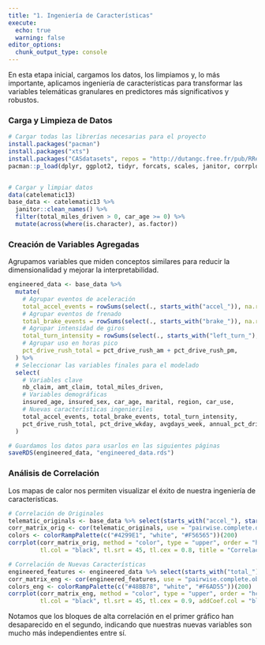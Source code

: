 ```yaml
---
title: "1. Ingeniería de Características"
execute:
  echo: true
  warning: false
editor_options: 
  chunk_output_type: console
---
```


En esta etapa inicial, cargamos los datos, los limpiamos y, lo más importante, aplicamos ingeniería de características para transformar las variables telemáticas granulares en predictores más significativos y robustos.

### Carga y Limpieza de Datos

```r
# Cargar todas las librerías necesarias para el proyecto
install.packages("pacman")
install.packages("xts")
install.packages("CASdatasets", repos = "http://dutangc.free.fr/pub/RRepos/pub/", type="source")
pacman::p_load(dplyr, ggplot2, tidyr, forcats, scales, janitor, corrplot, glmnet, xgboost, mgcv, DT,CASdatasets)


# Cargar y limpiar datos
data(catelematic13)
base_data <- catelematic13 %>%
  janitor::clean_names() %>% 
  filter(total_miles_driven > 0, car_age >= 0) %>% 
  mutate(across(where(is.character), as.factor))
```

### Creación de Variables Agregadas

Agrupamos variables que miden conceptos similares para reducir la dimensionalidad y mejorar la interpretabilidad.

```r
engineered_data <- base_data %>%
  mutate(
    # Agrupar eventos de aceleración
    total_accel_events = rowSums(select(., starts_with("accel_")), na.rm = TRUE),
    # Agrupar eventos de frenado
    total_brake_events = rowSums(select(., starts_with("brake_")), na.rm = TRUE),
    # Agrupar intensidad de giros
    total_turn_intensity = rowSums(select(., starts_with("left_turn_"), starts_with("right_turn_")), na.rm = TRUE),
    # Agrupar uso en horas pico
    pct_drive_rush_total = pct_drive_rush_am + pct_drive_rush_pm,
  ) %>%
  # Seleccionar las variables finales para el modelado
  select(
    # Variables clave
    nb_claim, amt_claim, total_miles_driven,
    # Variables demográficas
    insured_age, insured_sex, car_age, marital, region, car_use,
    # Nuevas características ingenieriles
    total_accel_events, total_brake_events, total_turn_intensity,
    pct_drive_rush_total, pct_drive_wkday, avgdays_week, annual_pct_driven
  )

# Guardamos los datos para usarlos en las siguientes páginas
saveRDS(engineered_data, "engineered_data.rds")
```

### Análisis de Correlación

Los mapas de calor nos permiten visualizar el éxito de nuestra ingeniería de características.

```r
# Correlación de Originales
telematic_originals <- base_data %>% select(starts_with("accel_"), starts_with("brake_"), starts_with("pct_drive"))
corr_matrix_orig <- cor(telematic_originals, use = "pairwise.complete.obs")
colors <- colorRampPalette(c("#4299E1", "white", "#F56565"))(200)
corrplot(corr_matrix_orig, method = "color", type = "upper", order = "hclust", col = colors,
         tl.col = "black", tl.srt = 45, tl.cex = 0.8, title = "Correlación de Variables Originales", mar=c(0,0,1,0))

# Correlación de Nuevas Características
engineered_features <- engineered_data %>% select(starts_with("total_"), starts_with("pct_drive_"), starts_with("avgdays"), starts_with("annual_pct"))
corr_matrix_eng <- cor(engineered_features, use = "pairwise.complete.obs")
colors_eng <- colorRampPalette(c("#48BB78", "white", "#F6AD55"))(200)
corrplot(corr_matrix_eng, method = "color", type = "upper", order = "hclust", col = colors_eng,
         tl.col = "black", tl.srt = 45, tl.cex = 0.9, addCoef.col = "black", number.cex = 0.7, title = "\n\nCorrelación de Características Ingenieriles", mar=c(0,0,1,0))
```

Notamos que los bloques de alta correlación en el primer gráfico han desaparecido en el segundo, indicando que nuestras nuevas variables son mucho más independientes entre sí.
